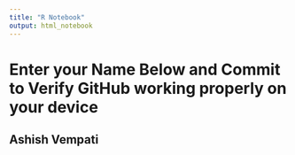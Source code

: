 ```yaml
---
title: "R Notebook"
output: html_notebook
---
```


# Enter your Name Below and Commit to Verify GitHub working properly on your device

## Ashish Vempati
